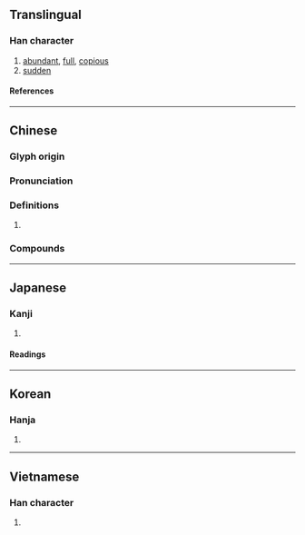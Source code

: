 {{character info/new}}
==Translingual==

===Han character===
{{Han char|rn=85|rad=水|as=04|sn=7|four=35127|canj=EJB,EYLB|ids=⿰氵巿(GHTJV),⿰氵市(K)}}

# [[abundant]], [[full]], [[copious]]
# [[sudden]]

====References====
{{Han ref|kx=0612.030|dkj=17216|dj=1005.060|hdz=31559.030|uh=6C9B}}

----

==Chinese==
{{zh-forms}}

===Glyph origin===
{{Han etym}}

===Pronunciation===
{{zh-pron
|m=pèi
|c=pui3
|h=gd=pi4
|mn=phài
|mn-t=pai3
|mc=y
|oc=y
|cat=a
}}

===Definitions===
{{zh-hanzi}}

# {{rfdef|zh}}

===Compounds===
{{zh-der|充沛|沛公|沛國|沛沛|沛澤|沛然|沛縣|沛艾|沛雨甘霖|流離顛沛|滂沛|滯沛|漰沛|精力充沛|葉斯沛森|豐沛|造次顛沛|顛沛|顛沛流離}}

----

==Japanese==

===Kanji===
{{ja-kanji|grade=|rs=水04}}

# {{rfdef|ja|sort=水04}}

====Readings====
{{ja-readings
|goon=はい
|kanon=はい
|kun=さわ, さかん
}}

----

==Korean==

===Hanja===
{{ko-hanja|패}}

# {{rfdef|ko|sort=水04}}

----

==Vietnamese==

===Han character===
{{vi-readings|rs=水04|reading=phải}}

# {{rfdef|vi|sort=水04}}